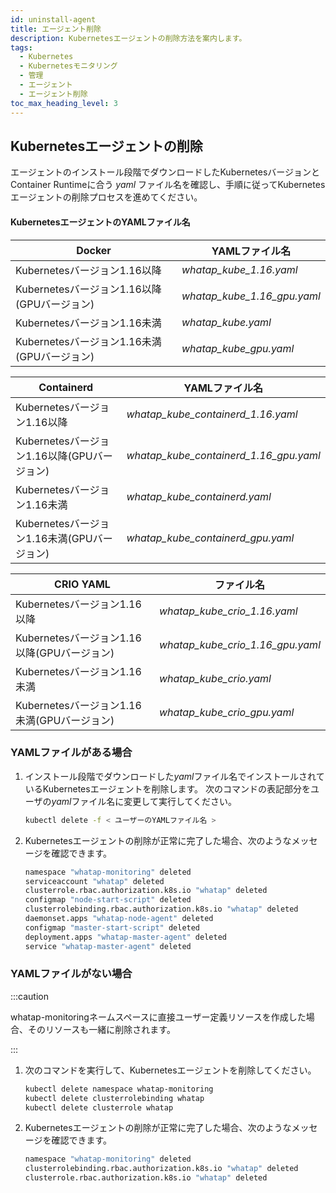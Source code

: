 ```yaml
---
id: uninstall-agent
title: エージェント削除
description: Kubernetesエージェントの削除方法を案内します。
tags:
  - Kubernetes
  - Kubernetesモニタリング
  - 管理
  - エージェント
  - エージェント削除
toc_max_heading_level: 3
---
```


## Kubernetesエージェントの削除

エージェントのインストール段階でダウンロードしたKubernetesバージョンとContainer Runtimeに合う *yaml* ファイル名を確認し、手順に従ってKubernetesエージェントの削除プロセスを進めてください。 

#### KubernetesエージェントのYAMLファイル名

| Docker                                             | YAMLファイル名                   |
| -------------------------------------------------- | --------------------------- |
| Kubernetesバージョン1.16以降                              | _whatap_kube_1.16.yaml_     |
| Kubernetesバージョン1.16以降(GPUバージョン) | _whatap_kube_1.16_gpu.yaml_ |
| Kubernetesバージョン1.16未満                              | _whatap_kube.yaml_          |
| Kubernetesバージョン1.16未満(GPUバージョン) | _whatap_kube_gpu.yaml_      |

| Containerd                                         | YAMLファイル名                              |
| -------------------------------------------------- | -------------------------------------- |
| Kubernetesバージョン1.16以降                              | _whatap_kube_containerd_1.16.yaml_     |
| Kubernetesバージョン1.16以降(GPUバージョン) | _whatap_kube_containerd_1.16_gpu.yaml_ |
| Kubernetesバージョン1.16未満                              | _whatap_kube_containerd.yaml_          |
| Kubernetesバージョン1.16未満(GPUバージョン) | _whatap_kube_containerd_gpu.yaml_      |

| CRIO	YAML                                          | ファイル名                            |
| -------------------------------------------------- | -------------------------------- |
| Kubernetesバージョン1.16以降                              | _whatap_kube_crio_1.16.yaml_     |
| Kubernetesバージョン1.16以降(GPUバージョン) | _whatap_kube_crio_1.16_gpu.yaml_ |
| Kubernetesバージョン1.16未満                              | _whatap_kube_crio.yaml_          |
| Kubernetesバージョン1.16未満(GPUバージョン) | _whatap_kube_crio_gpu.yaml_      |

### YAMLファイルがある場合

1. インストール段階でダウンロードした*yaml*ファイル名でインストールされているKubernetesエージェントを削除します。 次のコマンドの表記部分をユーザの*yaml*ファイル名に変更して実行してください。 

   ```bash
   kubectl delete -f < ユーザーのYAMLファイル名 >
   ```

2. Kubernetesエージェントの削除が正常に完了した場合、次のようなメッセージを確認できます。 

   ```bash
   namespace "whatap-monitoring" deleted
   serviceaccount "whatap" deleted
   clusterrole.rbac.authorization.k8s.io "whatap" deleted
   configmap "node-start-script" deleted
   clusterrolebinding.rbac.authorization.k8s.io "whatap" deleted
   daemonset.apps "whatap-node-agent" deleted
   configmap "master-start-script" deleted
   deployment.apps "whatap-master-agent" deleted
   service "whatap-master-agent" deleted
   ```

### YAMLファイルがない場合

:::caution 

whatap-monitoringネームスペースに直接ユーザー定義リソースを作成した場合、そのリソースも一緒に削除されます。 

:::

1. 次のコマンドを実行して、Kubernetesエージェントを削除してください。 

   ```bash
   kubectl delete namespace whatap-monitoring
   kubectl delete clusterrolebinding whatap
   kubectl delete clusterrole whatap
   ```

2. Kubernetesエージェントの削除が正常に完了した場合、次のようなメッセージを確認できます。

   ```bash
   namespace "whatap-monitoring" deleted
   clusterrolebinding.rbac.authorization.k8s.io "whatap" deleted
   clusterrole.rbac.authorization.k8s.io "whatap" deleted
   ```
